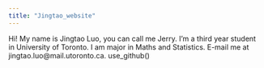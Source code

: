 ```yaml
---
title: "Jingtao_website"
---
```


Hi! My name is Jingtao Luo, you can call me Jerry. I'm a third year student in University of Toronto. I am major in Maths and Statistics. E-mail me at jingtao.luo\@mail.utoronto.ca.
use_github()

